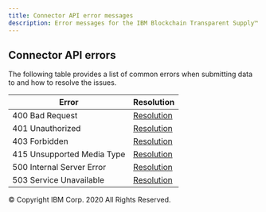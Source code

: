 ```yaml
---
title: Connector API error messages
description: Error messages for the IBM Blockchain Transparent Supply™ Connector API
---
```


## Connector API errors

The following table provides a list of common errors when submitting data to <SolutionName /> and
how to resolve the issues.

| Error  | Resolution |
| -------------------------- | ------------- |
| 400 Bad Request            | [Resolution](/apis/400-bad-request)  |
| 401 Unauthorized           | [Resolution](/apis/401-unauthorized)  |
| 403 Forbidden              | [Resolution](/apis/403-forbidden)  |
| 415 Unsupported Media Type | [Resolution](/apis/415-unsupported-media-type)  |
| 500 Internal Server Error  | [Resolution](/apis/500-internal-server-error)  |
| 503 Service Unavailable    | [Resolution](/apis/503-service-unavailable)  |

<PageCopyright>© Copyright IBM Corp. 2020 All Rights Reserved.</PageCopyright>
